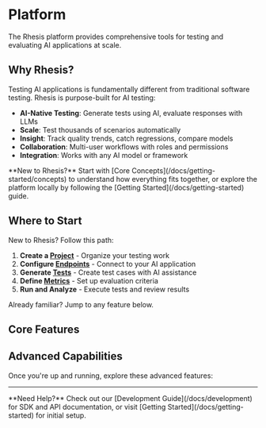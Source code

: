 
# Platform

The Rhesis platform provides comprehensive tools for testing and evaluating AI applications at scale.

## Why Rhesis?

Testing AI applications is fundamentally different from traditional software testing. Rhesis is purpose-built for AI testing:

- **AI-Native Testing**: Generate tests using AI, evaluate responses with LLMs
- **Scale**: Test thousands of scenarios automatically
- **Insight**: Track quality trends, catch regressions, compare models
- **Collaboration**: Multi-user workflows with roles and permissions
- **Integration**: Works with any AI model or framework

<Callout type="info">
  **New to Rhesis?** Start with [Core Concepts](/docs/getting-started/concepts) to understand how
  everything fits together, or explore the platform locally by following the [Getting
  Started](/docs/getting-started) guide.
</Callout>

## Where to Start

New to Rhesis? Follow this path:

1. **Create a [Project](/docs/platform/projects)** - Organize your testing work
2. **Configure [Endpoints](/docs/platform/endpoints)** - Connect to your AI application
3. **Generate [Tests](/docs/platform/tests-generation)** - Create test cases with AI assistance
4. **Define [Metrics](/docs/platform/metrics)** - Set up evaluation criteria
5. **Run and Analyze** - Execute tests and review results

Already familiar? Jump to any feature below.

## Core Features

<PlatformFeatures />

## Advanced Capabilities

Once you're up and running, explore these advanced features:

<AdvancedCapabilities />

---

<Callout type="default">
  **Need Help?** Check out our [Development Guide](/docs/development) for SDK and API documentation,
  or visit [Getting Started](/docs/getting-started) for initial setup.
</Callout>
